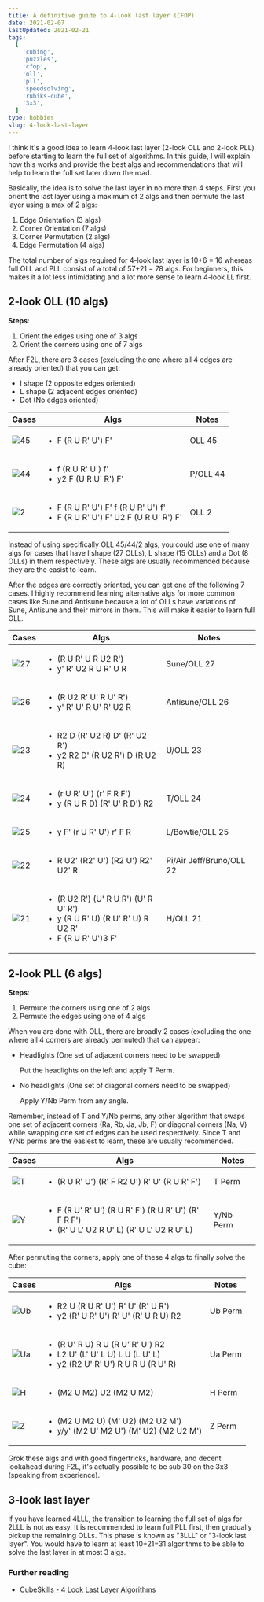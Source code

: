 ```yaml
---
title: A definitive guide to 4-look last layer (CFOP)
date: 2021-02-07
lastUpdated: 2021-02-21
tags:
  [
    'cubing',
    'puzzles',
    'cfop',
    'oll',
    'pll',
    'speedsolving',
    'rubiks-cube',
    '3x3',
  ]
type: hobbies
slug: 4-look-last-layer
---
```


I think it's a good idea to learn 4-look last layer (2-look OLL and 2-look PLL) before starting to learn the full set of algorithms. In this guide, I will explain how this works and provide the best algs and recommendations that will help to learn the full set later down the road.

Basically, the idea is to solve the last layer in no more than 4 steps. First you orient the last layer using a maximum of 2 algs and then permute the last layer using a max of 2 algs:

1. Edge Orientation (3 algs)
2. Corner Orientation (7 algs)
3. Corner Permutation (2 algs)
4. Edge Permutation (4 algs)

The total number of algs required for 4-look last layer is 10+6 = 16 whereas full OLL and PLL consist of a total of 57+21 = 78 algs. For beginners, this makes it a lot less intimidating and a lot more sense to learn 4-look LL first.

## 2-look OLL (10 algs)

**Steps**:

1. Orient the edges using one of 3 algs
2. Orient the corners using one of 7 algs

After F2L, there are 3 cases (excluding the one where all 4 edges are already oriented) that you can get:

- I shape (2 opposite edges oriented)
- L shape (2 adjacent edges oriented)
- Dot (No edges oriented)

| Cases                                                                      | Algs                                                                                             | Notes    |
| -------------------------------------------------------------------------- | ------------------------------------------------------------------------------------------------ | -------- |
| ![45](https://raw.githubusercontent.com/rsapkf/rupiks/main/oll/svg/45.svg) | <ul><li>F (R U R' U') F'</li></ul>                                                               | OLL 45   |
| ![44](https://raw.githubusercontent.com/rsapkf/rupiks/main/oll/svg/44.svg) | <ul><li>f (R U R' U') f'</li><li>y2 F (U R U' R') F'</li></ul>                                   | P/OLL 44 |
| ![2](https://raw.githubusercontent.com/rsapkf/rupiks/main/oll/svg/2.svg)   | <ul><li>F (R U R' U') F' f (R U R' U') f'</li><li>F (R U R' U') F' U2 F (U R U' R') F'</li></ul> | OLL 2    |

Instead of using specifically OLL 45/44/2 algs, you could use one of many algs for cases that have I shape (27 OLLs), L shape (15 OLLs) and a Dot (8 OLLs) in them respectively. These algs are usually recommended because they are the easist to learn.

After the edges are correctly oriented, you can get one of the following 7 cases. I highly recommend learning alternative algs for more common cases like Sune and Antisune because a lot of OLLs have variations of Sune, Antisune and their mirrors in them. This will make it easier to learn full OLL.

| Cases                                                                      | Algs                                                                                                                    | Notes                    |
| -------------------------------------------------------------------------- | ----------------------------------------------------------------------------------------------------------------------- | ------------------------ |
| ![27](https://raw.githubusercontent.com/rsapkf/rupiks/main/oll/svg/27.svg) | <ul><li>(R U R' U R U2 R')</li><li>y' R' U2 R U R' U R</li></ul>                                                        | Sune/OLL 27              |
| ![26](https://raw.githubusercontent.com/rsapkf/rupiks/main/oll/svg/26.svg) | <ul><li>(R U2 R' U' R U' R')</li><li>y' R' U' R U' R' U2 R</li></ul>                                                    | Antisune/OLL 26          |
| ![23](https://raw.githubusercontent.com/rsapkf/rupiks/main/oll/svg/23.svg) | <ul><li>R2 D (R' U2 R) D' (R' U2 R')</li><li>y2 R2 D' (R U2 R') D (R U2 R)</li></ul>                                    | U/OLL 23                 |
| ![24](https://raw.githubusercontent.com/rsapkf/rupiks/main/oll/svg/24.svg) | <ul><li>(r U R' U') (r' F R F')</li><li>y (R U R D) (R' U' R D') R2</li></ul>                                           | T/OLL 24                 |
| ![25](https://raw.githubusercontent.com/rsapkf/rupiks/main/oll/svg/25.svg) | <ul><li>y F' (r U R' U') r' F R</li></ul>                                                                               | L/Bowtie/OLL 25          |
| ![22](https://raw.githubusercontent.com/rsapkf/rupiks/main/oll/svg/22.svg) | <ul><li>R U2' (R2' U') (R2 U') R2' U2' R</li></ul>                                                                      | Pi/Air Jeff/Bruno/OLL 22 |
| ![21](https://raw.githubusercontent.com/rsapkf/rupiks/main/oll/svg/21.svg) | <ul><li>(R U2 R') (U' R U R') (U' R U' R')</li><li>y (R U R' U) (R U' R' U) R U2 R'</li><li>F (R U R' U')3 F'</li></ul> | H/OLL 21                 |

## 2-look PLL (6 algs)

**Steps**:

1. Permute the corners using one of 2 algs
2. Permute the edges using one of 4 algs

When you are done with OLL, there are broadly 2 cases (excluding the one where all 4 corners are already permuted) that can appear:

- Headlights (One set of adjacent corners need to be swapped)

  Put the headlights on the left and apply T Perm.

- No headlights (One set of diagonal corners need to be swapped)

  Apply Y/Nb Perm from any angle.

Remember, instead of T and Y/Nb perms, any other algorithm that swaps one set of adjacent corners (Ra, Rb, Ja, Jb, F) or diagonal corners (Na, V) while swapping one set of edges can be used respectively. Since T and Y/Nb perms are the easiest to learn, these are usually recommended.

| Cases                                                                    | Algs                                                                                                                 | Notes     |
| ------------------------------------------------------------------------ | -------------------------------------------------------------------------------------------------------------------- | --------- |
| ![T](https://raw.githubusercontent.com/rsapkf/rupiks/main/pll/svg/T.svg) | <ul><li>(R U R' U') (R' F R2 U') R' U' (R U R' F')</li></ul>                                                         | T Perm    |
| ![Y](https://raw.githubusercontent.com/rsapkf/rupiks/main/pll/svg/Y.svg) | <ul><li>F (R U' R' U') (R U R' F') (R U R' U') (R' F R F')</li><li>(R' U L' U2 R U' L) (R' U L' U2 R U' L)</li></ul> | Y/Nb Perm |

After permuting the corners, apply one of these 4 algs to finally solve the cube:

| Cases                                                                      | Algs                                                                                                                              | Notes   |
| -------------------------------------------------------------------------- | --------------------------------------------------------------------------------------------------------------------------------- | ------- |
| ![Ub](https://raw.githubusercontent.com/rsapkf/rupiks/main/pll/svg/Ub.svg) | <ul><li>R2 U (R U R' U') R' U' (R' U R')</li><li>y2 (R' U R' U') R' U' (R' U R U) R2</li></ul>                                    | Ub Perm |
| ![Ua](https://raw.githubusercontent.com/rsapkf/rupiks/main/pll/svg/Ua.svg) | <ul><li>(R U' R U) R U (R U' R' U') R2</li><li>L2 U' (L' U' L U) L U (L U' L)</li><li>y2 (R2 U' R' U') R U R U (R U' R)</li></ul> | Ua Perm |
| ![H](https://raw.githubusercontent.com/rsapkf/rupiks/main/pll/svg/H.svg)   | <ul><li>(M2 U M2) U2 (M2 U M2)</li></ul>                                                                                          | H Perm  |
| ![Z](https://raw.githubusercontent.com/rsapkf/rupiks/main/pll/svg/Z.svg)   | <ul><li>(M2 U M2 U) (M' U2) (M2 U2 M')</li><li>y/y' (M2 U' M2 U') (M' U2) (M2 U2 M')</li></ul>                                    | Z Perm  |

Grok these algs and with good fingertricks, hardware, and decent lookahead during F2L, it's actually possible to be sub 30 on the 3x3 (speaking from experience).

## 3-look last layer

If you have learned 4LLL, the transition to learning the full set of algs for 2LLL is not as easy. It is recommended to learn full PLL first, then gradually pickup the remaining OLLs. This phase is known as "3LLL" or "3-look last layer". You would have to learn at least 10+21=31 algorithms to be able to solve the last layer in at most 3 algs.

### Further reading

- [CubeSkills - 4 Look Last Layer Algorithms](https://www.cubeskills.com/uploads/pdf/tutorials/4-look-last-layer.pdf)
